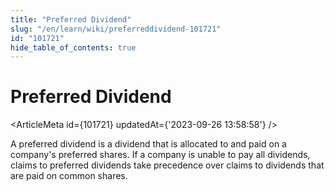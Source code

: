 ```yaml
---
title: "Preferred Dividend"
slug: "/en/learn/wiki/preferreddividend-101721"
id: "101721"
hide_table_of_contents: true
---
```



# Preferred Dividend

<ArticleMeta id={101721} updatedAt={'2023-09-26 13:58:58'} />
<div className='border-solid border-b border-t-0 my-4 border-[var(--ifm-color-gray-300)]' />

A preferred dividend is a dividend that is allocated to and paid on a company's preferred shares. If a company is unable to pay all dividends, claims to preferred dividends take precedence over claims to dividends that are paid on common shares.
